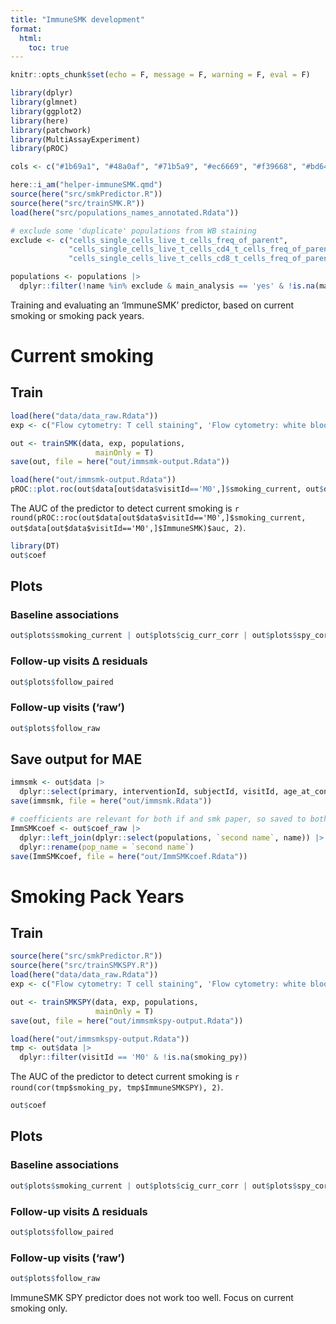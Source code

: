 ```yaml
---
title: "ImmuneSMK development"
format:
  html:
    toc: true
--- 
```


```r
knitr::opts_chunk$set(echo = F, message = F, warning = F, eval = F)
```

```r
library(dplyr)
library(glmnet)
library(ggplot2)
library(here)
library(patchwork)
library(MultiAssayExperiment)
library(pROC)
```

```r
cols <- c("#1b69a1", "#48a0af", "#71b5a9", "#ec6669", "#f39668", "#bd647d", "#832c9b", "#5f70a8")
```

```r
here::i_am("helper-immuneSMK.qmd")
source(here("src/smkPredictor.R"))
source(here("src/trainSMK.R"))
load(here("src/populations_names_annotated.Rdata"))

# exclude some 'duplicate' populations from WB staining
exclude <- c("cells_single_cells_live_t_cells_freq_of_parent",
             "cells_single_cells_live_t_cells_cd4_t_cells_freq_of_parent",
             "cells_single_cells_live_t_cells_cd8_t_cells_freq_of_parent")

populations <- populations |> 
  dplyr::filter(!name %in% exclude & main_analysis == 'yes' & !is.na(main_analysis))
```

Training and evaluating an 'ImmuneSMK' predictor, based on current smoking or smoking pack years.

# Current smoking

## Train

```r
load(here("data/data_raw.Rdata"))
exp <- c("Flow cytometry: T cell staining", 'Flow cytometry: white blood cell staining')

out <- trainSMK(data, exp, populations,
                   mainOnly = T)
save(out, file = here("out/immsmk-output.Rdata"))
```

```r
load(here("out/immsmk-output.Rdata"))
pROC::plot.roc(out$data[out$data$visitId=='M0',]$smoking_current, out$data[out$data$visitId=='M0',]$ImmuneSMK)
```

The AUC of the predictor to detect current smoking is `r round(pROC::roc(out$data[out$data$visitId=='M0',]$smoking_current, out$data[out$data$visitId=='M0',]$ImmuneSMK)$auc, 2)`. 

```r
library(DT)
out$coef
```

## Plots 

::: {.panel-tabset}

### Baseline associations

```r
out$plots$smoking_current | out$plots$cig_curr_corr | out$plots$spy_corr | out$plots$boxplot_intervention
```

### Follow-up visits ∆ residuals 

```r
out$plots$follow_paired
```

### Follow-up visits ('raw')

```r
out$plots$follow_raw
```

:::

## Save output for MAE

```r
immsmk <- out$data |> 
  dplyr::select(primary, interventionId, subjectId, visitId, age_at_consent, ImmuneSMK, compliance)
save(immsmk, file = here("out/immsmk.Rdata"))

# coefficients are relevant for both if and smk paper, so saved to both
ImmSMKcoef <- out$coef_raw |> 
  dplyr::left_join(dplyr::select(populations, `second name`, name)) |> 
  dplyr::rename(pop_name = `second name`)
save(ImmSMKcoef, file = here("out/ImmSMKcoef.Rdata"))
```

# Smoking Pack Years

## Train

```r
source(here("src/smkPredictor.R"))
source(here("src/trainSMKSPY.R"))
load(here("data/data_raw.Rdata"))
exp <- c("Flow cytometry: T cell staining", 'Flow cytometry: white blood cell staining')

out <- trainSMKSPY(data, exp, populations,
                   mainOnly = T)
save(out, file = here("out/immsmkspy-output.Rdata"))
```

```r
load(here("out/immsmkspy-output.Rdata"))
tmp <- out$data |> 
  dplyr::filter(visitId == 'M0' & !is.na(smoking_py))
```

The AUC of the predictor to detect current smoking is `r round(cor(tmp$smoking_py, tmp$ImmuneSMKSPY), 2)`. 

```r
out$coef
```

## Plots 

::: {.panel-tabset}

### Baseline associations

```r
out$plots$smoking_current | out$plots$cig_curr_corr | out$plots$spy_corr | out$plots$boxplot_intervention
```

### Follow-up visits ∆ residuals 

```r
out$plots$follow_paired
```

### Follow-up visits ('raw')

```r
out$plots$follow_raw
```

:::

ImmuneSMK SPY predictor does not work too well. Focus on current smoking only.